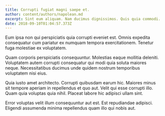 ```yaml
---
title: Corrupti fugiat magni saepe et.
author: content/authors/napolean.md
excerpt: Sint eum aliquam. Nam ducimus dignissimos. Quis quia commodi.
date: 2018-09-10T01:04:57.373Z
---
```

Eum ipsa non qui perspiciatis quia corrupti eveniet est. Omnis expedita consequatur cum pariatur ex numquam tempora exercitationem. Tenetur fuga molestiae ex voluptatem.
 Quam corporis perspiciatis consequuntur. Molestias eaque mollitia deleniti. Voluptatem autem corrupti consequatur qui modi quia soluta maiores neque. Necessitatibus ducimus unde quidem nostrum temporibus voluptatem nisi eius.
 Quia iusto amet architecto. Corrupti quibusdam earum hic. Maiores minus sit tempore aperiam in repellendus et quo aut. Velit qui esse corrupti illo. Quam quia voluptas quia nihil. Placeat labore hic adipisci ullam sint.
 Error voluptas velit illum consequuntur aut est. Est repudiandae adipisci. Eligendi assumenda minima repellendus quam illo qui nobis aut.